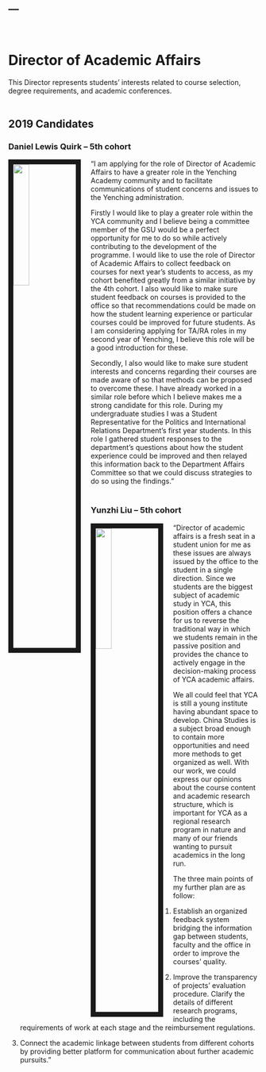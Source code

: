 ---
---
<br>

# Director of Academic Affairs
This Director represents students’ interests related to course selection, degree requirements, and academic conferences.
<br><br>

## 2019 Candidates

### Daniel Lewis Quirk -- 5th cohort

<img src="images/quirk_daniel_lewis.jpg" style="width:25%; border:10px solid; margin-right: 20px" align="left">

“I am applying for the role of Director of Academic Affairs to have a greater role in the Yenching Academy community and to facilitate communications of student concerns and issues to the Yenching administration.

Firstly I would like to play a greater role within the YCA community and I believe being a committee member of the GSU would be a perfect opportunity for me to do so while actively contributing to the development of the programme. I would like to use the role of Director of Academic Affairs to collect feedback on courses for next year’s students to access, as my cohort benefited greatly from a similar initiative by the 4th cohort. I also would like to make sure student feedback on courses is provided to the office so that recommendations could be made on how the student learning experience or particular courses could be improved for future students. As I am considering applying for TA/RA roles in my second year of Yenching, I believe this role will be a good introduction for these.

Secondly, I also would like to make sure student interests and concerns regarding their courses are made aware of so that methods can be proposed to overcome these. I have already worked in a similar role before which I believe makes me a strong candidate for this role. During my undergraduate studies I was a Student Representative for the Politics and International Relations Department’s first year students. In this role I gathered student responses to the department’s questions about how the student experience could be improved and then relayed this information back to the Department Affairs Committee so that we could discuss strategies to do so using the findings.”
<br><br>


### Yunzhi Liu -- 5th cohort

<img src="images/liu_yunzhi.jpg" style="width:25%; border:10px solid; margin-right: 20px" align="left">

"Director of academic affairs is a fresh seat in a student union for me as these issues are always issued by the office to the student in a single direction. Since we students are the biggest subject of academic study in YCA, this position offers a chance for us to reverse the traditional way in which we students remain in the passive position and provides the chance to actively engage in the decision-making process of YCA academic affairs. 

We all could feel that YCA is still a young institute having abundant space to develop. China Studies is a subject broad enough to contain more opportunities and need more methods to get organized as well. With our work, we could express our opinions about the course content and academic research structure, which is important for YCA as a regional research program in nature and many of our friends wanting to pursuit academics in the long run.

The three main points of my further plan are as follow:

1. Establish an organized feedback system bridging the information gap between students, faculty and the office in order to improve the courses’ quality.

2. Improve the transparency of projects’ evaluation procedure. Clarify the details of different research programs, including the requirements of work at each stage and the reimbursement regulations. 

3. Connect the academic linkage between students from different cohorts by providing better platform for communication about further academic pursuits."